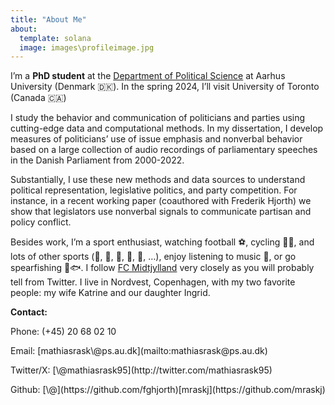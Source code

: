 ```yaml
---
title: "About Me"
about:
  template: solana
  image: images\profileimage.jpg
---
```


I'm a **PhD student** at the [Department of Political Science](https://ps.au.dk/en/) at Aarhus University (Denmark 🇩🇰). In the spring 2024, I'll visit University of Toronto (Canada 🇨🇦)

I study the behavior and communication of politicians and parties using cutting-edge data and computational methods. In my dissertation, I develop measures of politicians' use of issue emphasis and nonverbal behavior based on a large collection of audio recordings of parliamentary speeches in the Danish Parliament from 2000-2022.

Substantially, I use these new methods and data sources to understand political representation, legislative politics, and party competition. For instance, in a recent working paper (coauthored with Frederik Hjorth) we show that legislators use nonverbal signals to communicate partisan and policy conflict.

Besides work, I'm a sport enthusiast, watching football ⚽, cycling 🚴🏽, and lots of other sports (🎾, 🏸, 🏈, 🏀, 🎿, ...), enjoy listening to music 🎵, or go spearfishing 🦞🐟. I follow [FC Midtjylland](https://www.fcm.dk/) very closely as you will probably tell from Twitter. I live in Nordvest, Copenhagen, with my two favorite people: my wife Katrine and our daughter Ingrid.

**Contact:**

Phone: (+45) 20 68 02 10

Email: \[mathiasrask\\\@ps.au.dk\](mailto:mathiasrask\@ps.au.dk)

Twitter/X: \[\\\@mathiasrask95\](http://twitter.com/mathiasrask95)

Github: \[\\\@\](https://github.com/fghjorth)\[mraskj\](https://github.com/mraskj)
